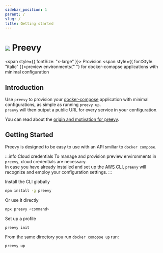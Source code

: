 ```yaml
---
sidebar_position: 1
parent: /
slug: /
title: Getting started
---
```


# ![](/img/logo-dark.svg) Preevy

<span style={{ fontSize: "x-large" }}>
  Provision <span style={{ fontStyle: "italic" }}>preview environments</span>{" "}
  for docker-comopse applications with minimal configuration
</span>

## Introduction

Use `preevy` to provision your [docker-compose](https://docs.docker.com/compose/) application with minimal configurations, as simple as running `preevy up`.<br/>
`preevy` will then output a public URL for every service in your configuration.

You can read about the [origin and motivation for preevy](/intro/motivation).

## Getting Started

Preevy is designed to be easy to use with an API smiliar to `docker compose`.

:::info Cloud credentials
To manage and provision preview environments in `preevy`, cloud credentials are necessary.<br />
In case you have already installed and set up the [AWS CLI](https://aws.amazon.com/cli/), `preevy` will recognize and employ your configuration settings.
:::

Install the CLI globally

```bash npm2yarn
npm install -g preevy
```

Or use it directly

```bash
npx preevy <command>
```

Set up a profile

```bash
preevy init
```

From the same directory you run `docker comopse up` run:

```bash
preevy up
```
